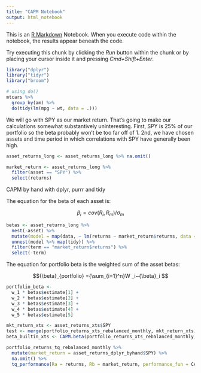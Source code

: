 ```yaml
---
title: "CAPM Notebook"
output: html_notebook
---
```


This is an [R Markdown](http://rmarkdown.rstudio.com) Notebook. When you execute code within the notebook, the results appear beneath the code. 

Try executing this chunk by clicking the *Run* button within the chunk or by placing your cursor inside it and pressing *Cmd+Shift+Enter*. 

```r
library("dplyr")
library("tidyr")
library("broom")

# using do()
mtcars %>%
  group_by(am) %>%
  do(tidy(lm(mpg ~ wt, data = .)))
```
We will go with SPY as our market return. That's going to make our calculations somewhat substantively uninteresting. First, SPY is 25% of our portfolio so the beta probably won't be too far off of 1. 2nd, we have chosen assets and time period in which correlations with SPY have generally been high. 

```r
asset_returns_long <- asset_returns_long %>% na.omit()

market_return <- asset_returns_long %>% 
  filter(asset == "SPY") %>% 
  select(returns)
```

CAPM by hand with dplyr, purrr and tidy

The equation for the beta of each asset is: 

$${\beta}_i = cov(R_i, R_m)/\sigma_m $$


```r
betas <- asset_returns_long %>% 
  nest(-asset) %>% 
  mutate(model = map(data, ~ lm(returns ~ market_return$returns, data = .))) %>% 
  unnest(model %>% map(tidy)) %>% 
  filter(term == "market_return$returns") %>% 
  select(-term)
```

The equation for portfolio beta is the weighted sum of the asset betas:

$${\beta}_{portfolio} ={\sum_{i=1}^n}W _i~{\beta}_i $$


```r
portfolio_beta <- 
  w_1 * betas$estimate[1] + 
  w_2 * betas$estimate[2] + 
  w_3 * betas$estimate[3] +
  w_4 * betas$estimate[4] +
  w_5 * betas$estimate[5]
```



```r
mkt_return_xts <- asset_returns_xts$SPY
test <- merge(portfolio_returns_xts_rebalanced_monthly, mkt_return_xts)
beta_builtin_xts <- CAPM.beta(portfolio_returns_xts_rebalanced_monthly, mkt_return_xts)
```

```r
portfolio_returns_tq_rebalanced_monthly %>% 
  mutate(market_return = asset_returns_dplyr_byhand$SPY) %>% 
  na.omit() %>% 
  tq_performance(Ra = returns, Rb = market_return, performance_fun = CAPM.beta)
```
 
 